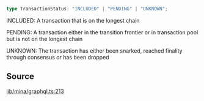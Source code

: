 ```ts
type TransactionStatus: "INCLUDED" | "PENDING" | "UNKNOWN";
```

INCLUDED: A transaction that is on the longest chain

PENDING: A transaction either in the transition frontier or in transaction pool but is not on the longest chain

UNKNOWN: The transaction has either been snarked, reached finality through consensus or has been dropped

## Source

[lib/mina/graphql.ts:213](https://github.com/o1-labs/o1js/blob/1ed4125b454628ef1e3e4d32dd416718a59702b8/src/lib/mina/graphql.ts#L213)
